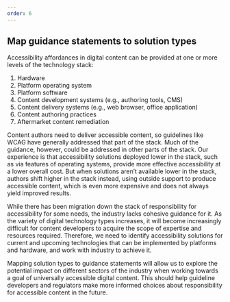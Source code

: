 ```yaml
---
order: 6
---
```


## Map guidance statements to solution types

Accessibility affordances in digital content can be provided at one or more levels of the technology stack:

1. Hardware  
2. Platform operating system  
3. Platform software  
4. Content development systems (e.g., authoring tools, CMS)  
5. Content delivery systems (e.g., web browser, office application)  
6. Content authoring practices  
7. Aftermarket content remediation

Content authors need to deliver accessible content, so guidelines like WCAG have generally addressed that part of the stack. Much of the guidance, however, could be addressed in other parts of the stack. Our experience is that accessibility solutions deployed lower in the stack, such as via features of operating systems, provide more effective accessibility at a lower overall cost. But when solutions aren’t available lower in the stack, authors shift higher in the stack instead, using outside support to produce accessible content, which is even more expensive and does not always yield improved results.

While there has been migration down the stack of responsibility for accessibility for some needs, the industry lacks cohesive guidance for it. As the variety of digital technology types increases, it will become increasingly difficult for content developers to acquire the scope of expertise and resources required. Therefore, we need to identify accessibility solutions for current and upcoming technologies that can be implemented by platforms and hardware, and work with industry to achieve it.

Mapping solution types to guidance statements will allow us to explore the potential impact on different sectors of the industry when working towards a goal of universally accessible digital content. This should help guideline developers and regulators make more informed choices about responsibility for accessible content in the future.
